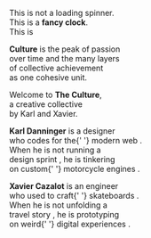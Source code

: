 

<Styles />
<TimeProvider>
  <Hero>
    <TwentyFourHoursClock />
  </Hero>

This is not a loading spinner.<br />
This is a <strong>fancy clock</strong>.<br />
This is <Time />

</TimeProvider>

<LogoManager>
  <Logo width="50%" viewBox="0 190 800 220" />
  <p />

  <p>
    <strong>Culture</strong> is the peak of <CeeController type="Middle"><Emphasis>passion</Emphasis></CeeController>
    <br />
    over <CeeController type="Inner"><Emphasis>time</Emphasis></CeeController> and the many layers
    <br />
    of collective achievement
    <br />
    as one cohesive <CeeController type="Combo"><Emphasis>unit</Emphasis></CeeController>.
  </p>
</LogoManager>

Welcome to <strong>The Culture</strong>,<br />
a <Floater>creative collective</Floater><br />
by Karl and Xavier.

<p>
  <strong>Karl Danninger</strong> is a designer
  <br />
  who codes for the{' '}
  <Emphasis href="https://www.karldanninger.com/" target="_blank">
    modern web
  </Emphasis>
  .<br />
  When he is not running a<br />
  <Emphasis
    href="https://www.okgrow.com/posts/build-the-right-thing-first-with-design-sprints"
    target="_blank"
  >
    design sprint
  </Emphasis>
  , he is tinkering
  <br />
  on custom{' '}
  <Emphasis
    href="https://www.facebook.com/photo.php?fbid=10156140271602702"
    target="_blank"
  >
    motorcycle engines
  </Emphasis>
  .
</p>

<p>
  <strong>Xavier Cazalot</strong> is an engineer
  <br />
  who used to craft{' '}
  <Emphasis href="https://www.le-shape.com/" target="_blank">
    skateboards
  </Emphasis>
  .<br />
  When he is not unfolding a<br />
  <Emphasis href="https://bon-voyage.now.sh" target="_blank">
    travel story
  </Emphasis>
  , he is prototyping
  <br />
  on weird{' '}
  <Emphasis href="https://codepen.io/xavxyz" target="_blank">
    digital experiences
  </Emphasis>
  .<br />
</p>

<GetTheNews />
